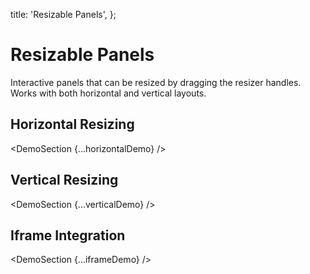 
  title: 'Resizable Panels',
};

# Resizable Panels

Interactive panels that can be resized by dragging the resizer handles. Works with both horizontal and vertical layouts.

## Horizontal Resizing

<DemoSection {...horizontalDemo} />

## Vertical Resizing

<DemoSection {...verticalDemo} />

## Iframe Integration

<DemoSection {...iframeDemo} />
